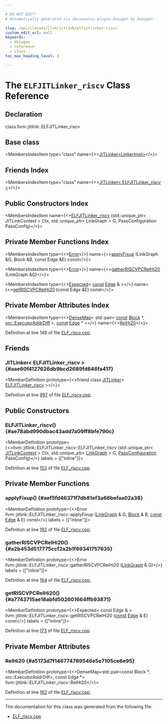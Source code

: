 ```yaml
---

# DO NOT EDIT!
# Automatically generated via docusaurus-plugin-doxygen by Doxygen.

slug: /api/classes/llvm/jitlink/elfjitlinker-riscv
custom_edit_url: null
keywords:
  - doxygen
  - reference
  - class
toc_max_heading_level: 3

---
```





# The `ELFJITLinker_riscv` Class Reference

<DoxygenPage pluginConfig={pluginConfig}>



## Declaration

<CodeBlock>class llvm::jitlink::ELFJITLinker_riscv</CodeBlock>

## Base class

<MembersIndex>

<MembersIndexItem
  type="class"
  name={<><a href="/docs/api/classes/llvm/jitlink/jitlinker">JITLinker&lt;LinkerImpl&gt;</a></>}>
</MembersIndexItem>

</MembersIndex>

## Friends Index

<MembersIndex>

<MembersIndexItem
  type="class"
  name={<><a href="#aae60f4127626db9bcd2689fd846fa417">JITLinker&lt; ELFJITLinker&#95;riscv &gt;</a></>}>
</MembersIndexItem>

</MembersIndex>

## Public Constructors Index

<MembersIndex>

<MembersIndexItem
  name={<><a href="#ae78abd990dbac43add7a09ff8bfe790c">ELFJITLinker&#95;riscv</a> (std::unique&#95;ptr&lt; JITLinkContext &gt; Ctx, std::unique&#95;ptr&lt; LinkGraph &gt; G, PassConfiguration PassConfig)</>}>
</MembersIndexItem>

</MembersIndex>

## Private Member Functions Index

<MembersIndex>

<MembersIndexItem
  type={<><a href="/docs/api/classes/llvm/error">Error</a></>}
  name={<><a href="#aef5fd46371f7db81ef3a66befaa02a38">applyFixup</a> (LinkGraph &amp;G, Block &amp;B, const Edge &amp;E) const</>}>
</MembersIndexItem>

<MembersIndexItem
  type={<><a href="/docs/api/classes/llvm/error">Error</a></>}
  name={<><a href="#a2b453d517775ccf2a2b1f69341757635">gatherRISCVPCRelHi20</a> (LinkGraph &amp;G)</>}>
</MembersIndexItem>

<MembersIndexItem
  type={<><a href="/docs/api/classes/llvm/expected">Expected</a>&lt; <a href="/docs/api/files/lib/lib/target/lib/target/aarch64/aarch64promoteconstant-cpp/#a90f8350fecae261c25be85d38b451bff">const</a> <a href="/docs/api/classes/llvm/jitlink/edge">Edge</a> &amp; &gt;</>}
  name={<><a href="#a7743715ae18abfd502601664ffb93871">getRISCVPCRelHi20</a> (const Edge &amp;E) const</>}>
</MembersIndexItem>

</MembersIndex>

## Private Member Attributes Index

<MembersIndex>

<MembersIndexItem
  type={<><a href="/docs/api/classes/llvm/densemap">DenseMap</a>&lt; std::pair&lt; <a href="/docs/api/files/lib/lib/target/lib/target/aarch64/aarch64promoteconstant-cpp/#a90f8350fecae261c25be85d38b451bff">const</a> <a href="/docs/api/classes/llvm/jitlink/block">Block</a> &#42;, <a href="/docs/api/namespaces/llvm/orc/#a59b5f232ad8ec6bf405ddc77c3d6d752">orc::ExecutorAddrDiff</a> &gt;, <a href="/docs/api/files/lib/lib/target/lib/target/aarch64/aarch64promoteconstant-cpp/#a90f8350fecae261c25be85d38b451bff">const</a> <a href="/docs/api/classes/llvm/jitlink/edge">Edge</a> &#42; &gt;</>}
  name={<><a href="#a5173d7f146774789546e5e7105ce6e95">RelHi20</a></>}>
</MembersIndexItem>

</MembersIndex>


Definition at line 149 of file <a href="/docs/api/files/lib/lib/executionengine/lib/executionengine/jitlink/elf-riscv-cpp">ELF&#95;riscv.cpp</a>.

<SectionDefinition>

## Friends

### JITLinker&lt; ELFJITLinker&#95;riscv &gt; {#aae60f4127626db9bcd2689fd846fa417}

<MemberDefinition
  prototype={<>friend class <a href="/docs/api/classes/llvm/jitlink/jitlinker">JITLinker</a>&lt; <a href="/docs/api/classes/llvm/jitlink/elfjitlinker-riscv">ELFJITLinker&#95;riscv</a> &gt;</>}>

Definition at line <a href="/docs/api/files/lib/lib/executionengine/lib/executionengine/jitlink/elf-riscv-cpp/#l00997">997</a> of file <a href="/docs/api/files/lib/lib/executionengine/lib/executionengine/jitlink/elf-riscv-cpp">ELF&#95;riscv.cpp</a>.
</MemberDefinition>

</SectionDefinition>

<SectionDefinition>

## Public Constructors

### ELFJITLinker&#95;riscv() {#ae78abd990dbac43add7a09ff8bfe790c}

<MemberDefinition
  prototype={<>llvm::jitlink::ELFJITLinker&#95;riscv::ELFJITLinker&#95;riscv (std::unique&#95;ptr&lt; <a href="/docs/api/classes/llvm/jitlink/jitlinkcontext">JITLinkContext</a> &gt; Ctx, std::unique&#95;ptr&lt; <a href="/docs/api/classes/llvm/jitlink/linkgraph">LinkGraph</a> &gt; G, <a href="/docs/api/structs/llvm/jitlink/passconfiguration">PassConfiguration</a> PassConfig)</>}
  labels = {["inline"]}>

Definition at line <a href="/docs/api/files/lib/lib/executionengine/lib/executionengine/jitlink/elf-riscv-cpp/#l00153">153</a> of file <a href="/docs/api/files/lib/lib/executionengine/lib/executionengine/jitlink/elf-riscv-cpp">ELF&#95;riscv.cpp</a>.
</MemberDefinition>

</SectionDefinition>

<SectionDefinition>

## Private Member Functions

### applyFixup() {#aef5fd46371f7db81ef3a66befaa02a38}

<MemberDefinition
  prototype={<>Error llvm::jitlink::ELFJITLinker&#95;riscv::applyFixup (<a href="/docs/api/classes/llvm/jitlink/linkgraph">LinkGraph</a> &amp; G, <a href="/docs/api/classes/llvm/jitlink/block">Block</a> &amp; B, <a href="/docs/api/files/lib/lib/target/lib/target/aarch64/aarch64promoteconstant-cpp/#a90f8350fecae261c25be85d38b451bff">const</a> <a href="/docs/api/classes/llvm/jitlink/edge">Edge</a> &amp; E) const</>}
  labels = {["inline"]}>

Definition at line <a href="/docs/api/files/lib/lib/executionengine/lib/executionengine/jitlink/elf-riscv-cpp/#l00192">192</a> of file <a href="/docs/api/files/lib/lib/executionengine/lib/executionengine/jitlink/elf-riscv-cpp">ELF&#95;riscv.cpp</a>.
</MemberDefinition>

### gatherRISCVPCRelHi20() {#a2b453d517775ccf2a2b1f69341757635}

<MemberDefinition
  prototype={<>Error llvm::jitlink::ELFJITLinker&#95;riscv::gatherRISCVPCRelHi20 (<a href="/docs/api/classes/llvm/jitlink/linkgraph">LinkGraph</a> &amp; G)</>}
  labels = {["inline"]}>

Definition at line <a href="/docs/api/files/lib/lib/executionengine/lib/executionengine/jitlink/elf-riscv-cpp/#l00164">164</a> of file <a href="/docs/api/files/lib/lib/executionengine/lib/executionengine/jitlink/elf-riscv-cpp">ELF&#95;riscv.cpp</a>.
</MemberDefinition>

### getRISCVPCRelHi20() {#a7743715ae18abfd502601664ffb93871}

<MemberDefinition
  prototype={<>Expected&lt; const Edge &amp; &gt; llvm::jitlink::ELFJITLinker&#95;riscv::getRISCVPCRelHi20 (<a href="/docs/api/files/lib/lib/target/lib/target/aarch64/aarch64promoteconstant-cpp/#a90f8350fecae261c25be85d38b451bff">const</a> <a href="/docs/api/classes/llvm/jitlink/edge">Edge</a> &amp; E) const</>}
  labels = {["inline"]}>

Definition at line <a href="/docs/api/files/lib/lib/executionengine/lib/executionengine/jitlink/elf-riscv-cpp/#l00173">173</a> of file <a href="/docs/api/files/lib/lib/executionengine/lib/executionengine/jitlink/elf-riscv-cpp">ELF&#95;riscv.cpp</a>.
</MemberDefinition>

</SectionDefinition>

<SectionDefinition>

## Private Member Attributes

### RelHi20 {#a5173d7f146774789546e5e7105ce6e95}

<MemberDefinition
  prototype={<>DenseMap&lt;std::pair&lt;const Block &#42;, orc::ExecutorAddrDiff&gt;, const Edge &#42;&gt; llvm::jitlink::ELFJITLinker&#95;riscv::RelHi20</>}>

Definition at line <a href="/docs/api/files/lib/lib/executionengine/lib/executionengine/jitlink/elf-riscv-cpp/#l00162">162</a> of file <a href="/docs/api/files/lib/lib/executionengine/lib/executionengine/jitlink/elf-riscv-cpp">ELF&#95;riscv.cpp</a>.
</MemberDefinition>

</SectionDefinition>

<hr/>

The documentation for this class was generated from the following file:

<ul>
<li><a href="/docs/api/files/lib/lib/executionengine/lib/executionengine/jitlink/elf-riscv-cpp">ELF_riscv.cpp</a></li>
</ul>

</DoxygenPage>
